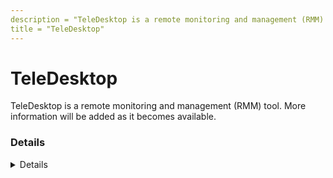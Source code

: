 ```yaml
---
description = "TeleDesktop is a remote monitoring and management (RMM) tool. More information will be added as it becomes available."
title = "TeleDesktop"
---
```




# TeleDesktop

TeleDesktop is a remote monitoring and management (RMM) tool. More information will be added as it becomes available.

### Details
<Details author={""}
         category={""}
         created={""}
         website={""}
         lastModified={"2-14-2024"}
         privileges={""}
         free={ false }
         verification={ false }
/>

#### Installation Paths
<Card code={ ["pstlaunch.exe", "ptdskclient.exe", "ptdskhost.exe"] }/>





### Forensic Artifacts




#### Network Artifacts
<EuiSpacer size="xl"/>
<NetworkArtifactsTable data={ [{"Description": "Known remote domains", "Domains": ["user_managed", "tele-desk.com"], "Ports": []}] }/>




### Detections
- Detects potential network activity of TeleDesktop RMM tool
  - [Sigma Rule](https://github.com/magicsword-io/LOLRMM/blob/main/detections/sigma/teledesktop_network_sigma.yml)
- Detects potential processes activity of TeleDesktop RMM tool
  - [Sigma Rule](https://github.com/magicsword-io/LOLRMM/blob/main/detections/sigma/teledesktop_processes_sigma.yml)

### References
- [http://potomacsoft.com/ - DOA as of 2024](http://potomacsoft.com/ - DOA as of 2024)


